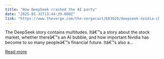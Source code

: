 ```yaml
---
title: "How DeepSeek crashed the AI party"
date: "2025-01-31T13:44:39.000Z"
link: "https://www.theverge.com/the-vergecast/603920/deepseek-nvidia-chatgpt-china-vergecast"
---
```


The DeepSeek story contains multitudes. Itâ€™s a story about the stock market, whether thereâ€™s an AI bubble, and how important Nvidia has become to so many peopleâ€™s financial future. Itâ€™s also a...

[Read more](https://www.theverge.com/the-vergecast/603920/deepseek-nvidia-chatgpt-china-vergecast)
